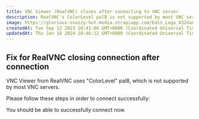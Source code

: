 ```yaml
---
title: VNC Viewer (RealVNC) closes after connecting to VNC server
description: RealVNC's ColorLevel pal8 is not supported by most VNC servers. Easy guide how to fix RealVNC settings and connect.
image: https://glorious-snazzy-hot.media.strapiapp.com/Edis_Logo_432da83b15.jpg
createdAt: Tue Sep 12 2023 10:41:06 GMT+0000 (Coordinated Universal Time)
updatedAt: Thu Jan 18 2024 10:46:12 GMT+0000 (Coordinated Universal Time)
---
```


## Fix for RealVNC closing connection after connection

VNC Viewer from RealVNC uses "ColorLevel" pal8, which is not supported by most VNC servers.

Please follow these steps in order to connect successfully:

<Steps>
  <Step title='Open the RealVNC options menu' />
  <Step title='Click "Advanced Options" near the bottom left corner of your app.' />
  <Step title='Click on "Expert" tab and change "ColorLevel" value from its default setting to full, rgb332 or rgb565' />
</Steps>

You should be able to successfully connect now.
